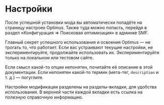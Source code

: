 # Настройки

После успешной установки мода вы автоматически попадёте на страницу настроек Optimus. Также туда можно попасть, перейдя в раздел «Конфигурация => Поисковая оптимизация» в админке SMF.

Главный секрет успешного использования и освоения Optimus — не трогать то, что работает. Если вас устраивают текущие настройки, не экспериментируйте, продолжайте использовать их. Экспериментируйте только на локальном или тестовом сайте.

Если смысл какой-то опции непонятен, почитайте её описание в этой документации. Если непонятен какой-то термин (мета-тег, `description` и т. д.) — погуглите.

Настройки модификации разделены на разделы-вкладки, для удобства использования. В верхней части каждой вкладки есть ссылка на полезную справочную информацию.
